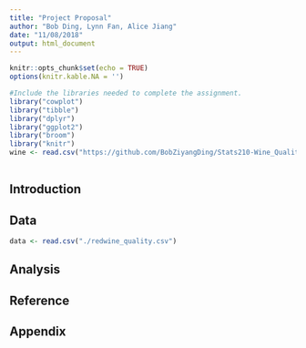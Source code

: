 ```yaml
---
title: "Project Proposal"
author: "Bob Ding, Lynn Fan, Alice Jiang"
date: "11/08/2018"
output: html_document
---
```


```r
knitr::opts_chunk$set(echo = TRUE)
options(knitr.kable.NA = '')
```

```r
#Include the libraries needed to complete the assignment.
library("cowplot")
library("tibble")
library("dplyr")
library("ggplot2")
library("broom")
library("knitr")
wine <- read.csv("https://github.com/BobZiyangDing/Stats210-Wine_Quality/redwine_quality.csv")
      
```

## Introduction

## Data
```r
data <- read.csv("./redwine_quality.csv")
```

## Analysis
## Reference
## Appendix

<!-- Label each question and question part (if applicable) clearly using R Markdown syntax. -->



